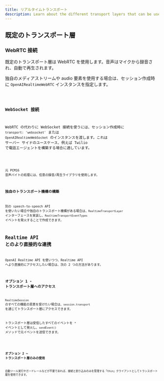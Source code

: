 ```yaml
---
title: リアルタイムトランスポート
description: Learn about the different transport layers that can be used with Realtime Agents.
---
```




## 既定のトランスポート層

### WebRTC 接続

既定のトランスポート層は WebRTC を使用します。音声はマイクから録音され、自動で再生されます。

独自のメディアストリームや audio 要素を使用する場合は、セッション作成時に `OpenAIRealtimeWebRTC` インスタンスを指定します。

<Code lang="typescript" code={customWebRTCTransportExample} />

### WebSocket 接続

WebRTC の代わりに WebSocket 接続を使うには、セッション作成時に `transport: 'websocket'` または `OpenAIRealtimeWebSocket` のインスタンスを渡します。これは サーバー サイドのユースケース、例えば Twilio で電話エージェントを構築する場合に適しています。

<Code lang="typescript" code={websocketSessionExample} />

元 PCM16 音声バイトの処理には、任意の録音/再生ライブラリを使用します。

### 独自のトランスポート機構の構築

別の speech-to-speech API を使いたい場合や独自のトランスポート機構がある場合は、`RealtimeTransportLayer` インターフェースを実装し、`RealtimeTransportEventTypes` イベントを発火することで作成できます。

## Realtime API とのより直接的な連携

OpenAI Realtime API を使いつつ、Realtime API へより直接的にアクセスしたい場合は、次の 2 つの方法があります。

### オプション 1 - トランスポート層へのアクセス

`RealtimeSession` のすべての機能の恩恵を受けたい場合は、`session.transport` を通じてトランスポート層にアクセスできます。

トランスポート層は受信したすべてのイベントを `*` イベントとして発火し、`sendEvent()` メソッドで元イベントを送信できます。

<Code lang="typescript" code={transportEventsExample} />

### オプション 2 — トランスポート層のみの使用

自動ツール実行やガードレールなどが不要であれば、接続と割り込みのみを管理する「thin」クライアントとしてトランスポート層を使用できます。

<Code lang="typescript" code={thinClientExample} />
